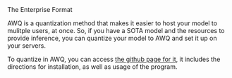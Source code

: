 <Title>AWQ</Title>
<Tagline>The Enterprise Format</Tagline>

AWQ is a quantization method that makes it easier to host your model to mulitple users, at once. So, if you have a SOTA model and the resources to provide inference, you can quantize your model to AWQ and set it up on your servers.

To quantize in AWQ, you can access [the github page for it](https://github.com/mit-han-lab/llm-awq), it includes the directions for installation, as well as usage of the program.
